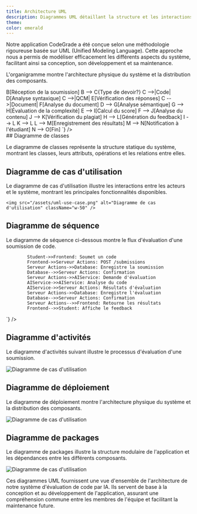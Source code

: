 ```yaml
---
title: Architecture UML
description: Diagrammes UML détaillant la structure et les interactions du système d'évaluation
theme:
color: emerald
---
```






Notre application CodeGrade a été conçue selon une méthodologie rigoureuse basée sur UML (Unified Modeling Language). Cette approche nous a permis de modéliser efficacement les différents aspects du système, facilitant ainsi sa conception, son développement et sa maintenance.


L'organigramme montre l'architecture physique du système et la distribution des composants.

<div style={{
    backgroundColor: '#ffe9a3',
    padding: '20px',
    borderRadius: '10px',
    boxShadow: '0 4px 8px rgba(0, 0, 0, 0.1)',
}}>
    <MermaidDiagram chart={`
    graph TD
        A[Début] --> B[Réception de la soumission]
        B --> C{Type de devoir?}
        C -->|Code| D[Analyse syntaxique]
        C -->|QCM| E[Vérification des réponses]
        C -->|Document| F[Analyse du document]
        D --> G[Analyse sémantique]
        G --> H[Évaluation de la complexité]
        E --> I[Calcul du score]
        F --> J[Analyse du contenu]
        J --> K[Vérification du plagiat]
        H --> L[Génération du feedback]
        I --> L
        K --> L
        L --> M[Enregistrement des résultats]
        M --> N[Notification à l'étudiant]
        N --> O[Fin]
  `} />
</div>
## Diagramme de classes

Le diagramme de classes représente la structure statique du système, montrant les classes, leurs attributs, opérations et les relations entre elles.

<div style={{
    backgroundColor: '#ffe9a3', // Couleur de fond
    padding: '20px',            // Espace intérieur
    borderRadius: '10px',       // Bordures arrondies
    boxShadow: '0 4px 8px rgba(0, 0, 0, 0.1)', // Ombre
}}>
    <MermaidDiagram chart={`
    ---
    config:
    theme: base
    ---
    classDiagram
        subgraph Diagramme_UML_CodeGrade
            class User {
                id
                email
                name
                profileCompleted
                emailVerified
                image
                background
                role
                createdAt
                updatedAt
                website
                preferredLanguage
                technologies
                passions
            }
            class Exam {
                id
                title
                description
                filePath
                format
                type
                maxAttempts
                createdAt
                updatedAt
                startDate
                endDate
                status
            }
            class Question {
                id
                text
                maxPoints
                choices
                programmingLanguage
                answer
            }
            class Answer {
                id
                filePath
                attemptNumber
                createdAt
                updatedAt
                status
            }
            class QuestionAnswer {
                id
                content
                createdAt
                updatedAt
            }
            class Correction {
                id
                aiFeedback
                autoScore
                manualScore
                improvement
                createdAt
            }
            class Grade {
                id
                finalScore
                isRevised
                comments
            }
            class ExamParticipant {
                id
                status
                joinedAt
            }
            User "1" -- "0..*" Exam : crée
            User "1" -- "0..*" Answer : soumet
            User "1" -- "0..*" Grade : reçoit
            User "1" -- "0..*" Correction : corrige
            User "1" -- "0..*" ExamParticipant : participe
            Exam "1" -- "0..*" Question : contient
            Exam "1" -- "0..*" Answer : reçoit
            Exam "1" -- "0..*" Grade : génère
            Exam "1" -- "0..*" ExamParticipant : invite
            Question "1" -- "0..*" QuestionAnswer : obtient
            Answer "1" -- "0..*" QuestionAnswer : contient
            Answer "1" -- "0..*" Correction : reçoit
            Answer "1" -- "1" Grade : génère
            Correction "1" -- "0..*" Grade : détermine
        end
  `} />
</div>

## Diagramme de cas d'utilisation

Le diagramme de cas d'utilisation illustre les interactions entre les acteurs et le système, montrant les principales fonctionnalités disponibles.

<div style={{
    backgroundColor: '#ffe9a3',
    padding: '20px',
    borderRadius: '10px',
    boxShadow: '0 4px 8px rgba(0, 0, 0, 0.1)',
}}>

    <img src="/assets/uml-use-case.png" alt="Diagramme de cas d'utilisation" className="w-50" />
</div>

## Diagramme de séquence

Le diagramme de séquence ci-dessous montre le flux d'évaluation d'une soumission de code.

<div style={{
    backgroundColor: '#ffe9a3',
    padding: '20px',
    borderRadius: '10px',
    boxShadow: '0 4px 8px rgba(0, 0, 0, 0.1)',
}}>
    <MermaidDiagram chart={`
    sequenceDiagram
        actor Student
        participant Frontend
        participant Serveur Actions
        participant AIService
        participant Database

            Student->>Frontend: Soumet un code
            Frontend->>Serveur Actions: POST /submissions
            Serveur Actions->>Database: Enregistre la soumission
            Database-->>Serveur Actions: Confirmation
            Serveur Actions->>AIService: Demande d'évaluation
            AIService->>AIService: Analyse du code
            AIService->>Serveur Actions: Résultats d'évaluation
            Serveur Actions->>Database: Enregistre l'évaluation
            Database-->>Serveur Actions: Confirmation
            Serveur Actions-->>Frontend: Retourne les résultats
            Frontend-->>Student: Affiche le feedback
`} />
</div>

## Diagramme d'activités

Le diagramme d'activités suivant illustre le processus d'évaluation d'une soumission.

<div style={{
    backgroundColor: '#ffe9a3',
    padding: '20px',
    borderRadius: '10px',
    boxShadow: '0 4px 8px rgba(0, 0, 0, 0.1)',
}}>
    <img src="/assets/uml-activity.png" alt="Diagramme de cas d'utilisation" className="w-50" />
</div>

## Diagramme de déploiement

Le diagramme de déploiement montre l'architecture physique du système et la distribution des composants.

<div style={{
    backgroundColor: '#ffe9a3',
    padding: '20px',
    borderRadius: '10px',
    boxShadow: '0 4px 8px rgba(0, 0, 0, 0.1)',
}}>
    <img src="/assets/uml-deploy.png" alt="Diagramme de cas d'utilisation" className="w-50" />
</div>

## Diagramme de packages

Le diagramme de packages illustre la structure modulaire de l'application et les dépendances entre les différents composants.

<div style={{
    backgroundColor: '#ffe9a3',
    padding: '20px',
    borderRadius: '10px',
    boxShadow: '0 4px 8px rgba(0, 0, 0, 0.1)',
}}>
    <img src="/assets/uml-package.png" alt="Diagramme de cas d'utilisation" className="w-50" />
</div>

Ces diagrammes UML fournissent une vue d'ensemble de l'architecture de notre système d'évaluation de code par IA. Ils servent de base à la conception et au développement de l'application, assurant une compréhension commune entre les membres de l'équipe et facilitant la maintenance future.